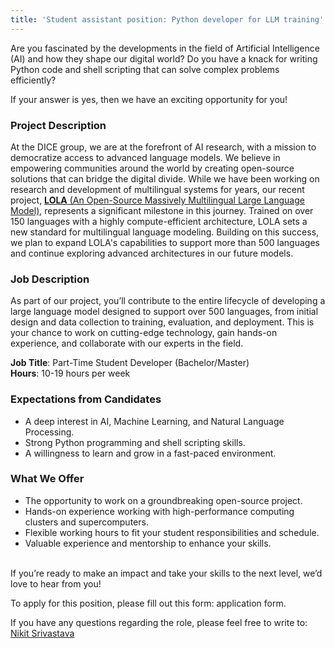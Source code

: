 ```yaml
---
title: 'Student assistant position: Python developer for LLM training'
---
```


Are you fascinated by the developments in the field of Artificial Intelligence (AI) and how they shape our digital world? Do you have a knack for writing Python code and shell scripting that can solve complex problems efficiently?

If your answer is yes, then we have an exciting opportunity for you!

### Project Description

At the DICE group, we are at the forefront of AI research, with a mission to democratize access to advanced language models. We believe in empowering communities around the world by creating open-source solutions that can bridge the digital divide. While we have been working on research and development of multilingual systems for years, our recent project, [**LOLA** (An Open-Source Massively Multilingual Large Language Model)](https://dice-research.org/LOLA), represents a significant milestone in this journey. Trained on over 150 languages with a highly compute-efficient architecture, LOLA sets a new standard for multilingual language modeling. Building on this success, we plan to expand LOLA's capabilities to support more than 500 languages and continue exploring advanced architectures in our future models.

### Job Description

As part of our project, you’ll contribute to the entire lifecycle of developing a large language model designed to support over 500 languages, from initial design and data collection to training, evaluation, and deployment. This is your chance to work on cutting-edge technology, gain hands-on experience, and collaborate with our experts in the field.

**Job Title**: Part-Time Student Developer (Bachelor/Master)<br/>
**Hours**: 10-19 hours per week

### Expectations from Candidates
- A deep interest in AI, Machine Learning, and Natural Language Processing.
- Strong Python programming and shell scripting skills.
- A willingness to learn and grow in a fast-paced environment.

### What We Offer
- The opportunity to work on a groundbreaking open-source project.
- Hands-on experience working with high-performance computing clusters and supercomputers.
- Flexible working hours to fit your student responsibilities and schedule.
- Valuable experience and mentorship to enhance your skills.
<br/>
If you’re ready to make an impact and take your skills to the next level, we’d love to hear from you! 

To apply for this position, please fill out this form: <ExternalLink to="https://umfragen.uni-paderborn.de/index.php/143257">application form</ExternalLink>.

If you have any questions regarding the role, please feel free to write to: [Nikit Srivastava](/NikitSrivastava)
